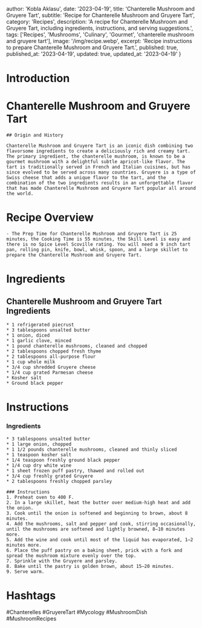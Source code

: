 
  author: 'Kobla Aklasu',
  date: '2023-04-19',
  title: 'Chanterelle Mushroom and Gruyere Tart',
  subtitle: 'Recipe for Chanterelle Mushroom and Gruyere Tart',
  category: 'Recipes',
  description: 'A recipe for Chanterelle Mushroom and Gruyere Tart, including ingredients, instructions, and serving suggestions.',
  tags: ['Recipes', 'Mushrooms', 'Culinary', 'Gourmet', 'chanterelle mushroom and gruyere tart'],
  image: '/img/recipe.webp',
  excerpt: 'Recipe instructions to prepare Chanterelle Mushroom and Gruyere Tart.',
  published: true,
  published_at: '2023-04-19',
  updated: true,
  updated_at: '2023-04-19'
}


  # Introduction

# Chanterelle Mushroom and Gruyere Tart
    
    ## Origin and History
    
    Chanterelle Mushroom and Gruyere Tart is an iconic dish combining two flavorsome ingredients to create a deliciously rich and creamy tart. The primary ingredient, the chanterelle mushroom, is known to be a gourmet mushroom with a delightful subtle apricot-like flavor. The tart is traditionally served in French and Italian cuisines, but has since evolved to be served across many countries. Gruyere is a type of Swiss cheese that adds a unique flavor to the tart, and the combination of the two ingredients results in an unforgettable flavor that has made Chanterelle Mushroom and Gruyere Tart popular all around the world.

# Recipe Overview

    - The Prep Time for Chanterelle Mushroom and Gruyere Tart is 25 minutes, the Cooking Time is 55 minutes, the Skill Level is easy and there is no Spice Level Scoville rating. You will need a 9 inch tart pan, rolling pin, knife, bowl, whisk, spoon, and a large skillet to prepare the Chanterelle Mushroom and Gruyere Tart.

# Ingredients

## Chanterelle Mushroom and Gruyere Tart Ingredients
    * 1 refrigerated piecrust
    * 3 tablespoons unsalted butter
    * 1 onion, diced
    * 1 garlic clove, minced
    * 1 pound chanterelle mushrooms, cleaned and chopped
    * 2 tablespoons chopped fresh thyme
    * 2 tablespoons all-purpose flour
    * 1 cup whole milk
    * 3/4 cup shredded Gruyere cheese
    * 1/4 cup grated Parmesan cheese
    * Kosher salt
    * Ground black pepper

# Instructions

### Ingredients 
    * 3 tablespoons unsalted butter
    * 1 large onion, chopped
    * 1 1/2 pounds chanterelle mushrooms, cleaned and thinly sliced
    * 1 teaspoon kosher salt
    * 1/4 teaspoon freshly ground black pepper
    * 1/4 cup dry white wine
    * 1 sheet frozen puff pastry, thawed and rolled out
    * 3/4 cup freshly grated Gruyere
    * 2 tablespoons freshly chopped parsley
    
    ### Instructions
    1. Preheat oven to 400 F.
    2. In a large skillet, heat the butter over medium-high heat and add the onion. 
    3. Cook until the onion is softened and beginning to brown, about 8 minutes. 
    4. Add the mushrooms, salt and pepper and cook, stirring occasionally, until the mushrooms are softened and lightly browned, 8–10 minutes more. 
    5. Add the wine and cook until most of the liquid has evaporated, 1–2 minutes more. 
    6. Place the puff pastry on a baking sheet, prick with a fork and spread the mushroom mixture evenly over the top. 
    7. Sprinkle with the Gruyere and parsley. 
    8. Bake until the pastry is golden brown, about 15–20 minutes. 
    9. Serve warm.

# Hashtags

#Chanterelles #GruyereTart #Mycology #MushroomDish #MushroomRecipes



